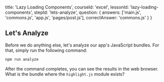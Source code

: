 
  title: 'Lazy Loading Components',
  courseId: 'excel',
  lessonId: 'lazy-loading-components',
  stepId: 'lets-analyze',
  question: {
    answers: ['main.js', 'commons.js', 'app.js', 'pages/post.js'],
    correctAnswer: 'commons.js'
  }
}

## Let's Analyze

Before we do anything else, let's analyze our app's JavaScript bundles.
For that, simply run the following command:

```sh
npm run analyze
```

After the command completes, you can see the results in the web browser.
What is the bundle where the `highlight.js` module exists?

